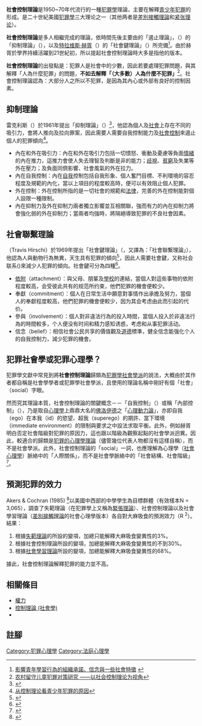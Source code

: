 {{犯罪學與刑罰學}}
{{About||社会学术语|社会控制}}
'''社會控制理論'''是1950~70年代流行的一種[[犯罪學|犯罪學]]理論，主要在解釋[[青少年犯罪|青少年犯罪]]的形成。是二十世紀美國[[犯罪學|犯罪學]]三大理论之一（其他两者是[[差別接觸理論|差別接觸理論]]和[[紧张理论|紧张理论]]）。

'''社會控制理論'''是多人相繼完成的理論，依時間先後主要由{{link-de|亞伯·Ｊ·萊斯|Albert J. Reiss}}的「遏止理論」，{{link-de|瓦特·C·雷克利斯|Walter C. Reckless}}（{{lang-en|Walter C. Reckless}}）的「抑制理論」（{{lang-en|containment theory}}），以及[[特拉维斯·赫胥|特拉维斯·赫胥]]（{{lang-en|Travis Hirschi}}）的「社會鍵理論」（{{lang-en|social bond theory}}）所完備<ref>[http://www.appliedpsyj.org/paper/11/1106.pdf 影響青年學習行為的組織承諾、信念與一些社會特徵] {{webarchive|url=https://web.archive.org/web/20130921061628/http://www.appliedpsyj.org/paper/11/1106.pdf |date=2013-09-21 }}</ref>。由於赫胥於學界持續活躍到21世紀初，所以提起社會控制理論時大多是指他的版本。

'''社會控制理論'''的出發點是：犯罪人是社會中的少數，因此若要處理犯罪問題，與其解釋「人為什麼犯罪」的問題，'''不如去解釋「（大多數）人為什麼不犯罪」'''<ref>[http://www.cqjgdj.gov.cn/html/2009-03/36455.htm 农村留守儿童犯罪对策研究 ——以社会控制理论为视角]{{dead link|date=2018年4月 |bot=InternetArchiveBot |fix-attempted=yes }}</ref>。社會控制理論認為：大部分人之所以不犯罪，是因為其內心或外部有良好的控制因素。

== 抑制理論 ==
雷克利斯（{{lang-en|Walter Cade Reckless}}）於1961年提出「抑制理論」（{{lang-en|containment theory}}）<ref>{{cite book|title=The Crime Problem|first='''Walter Cade'''|last='''Reckless'''|location=New York|publisher=Appleton-Century-Crofts|year=1961|edition=3rd ed.}}</ref>，他認為個人及[[社會|社會]]上存在不同的吸引力，會將人推向及拉向罪案，因此需要人需要自我控制能力及[[社會控制|社會控制]]來遏止個人的犯罪傾向<ref>[http://www.hnshx.com/Article_Show.asp?ArticleID=423&ArticlePage=1 从控制理论看青少年犯罪的原因]{{dead link|date=2018年4月 |bot=InternetArchiveBot |fix-attempted=yes }}</ref>。
*內在和外在吸引力：內在和外在吸引力包括一切憤怒、衝動及憂慮等負面[[情緒|情緒]]的內在推力，這推力會使人失去理智及判斷是非的能力；[[歧視|歧視]]、[[貧窮|貧窮]]及失業等外在壓力；及負面同儕影響、社會風氣的外在拉力。
*內在自我控制：內在[[自我|自我]]控制包括自我形象、個人奮鬥目標、不利環境的容忍程度及規範的內化，當以上項目的程度較高時，便可以有效阻止個人犯罪。
*外在控制：外在控制所指的是一切社會的規範和[[法律|法律]]，完善的外在控制能對個人設限一種限制。
*內在抑制力及外在抑制力兩者獨立影響並互相關聯，強而有力的內在抑制力將會強化弱的外在抑制力；當兩者均強時，將隔絕導致犯罪的不良社會因素。

== 社會聯繫理論 ==
{{link-de|赫胥|Travis Hirschi}}（Travis Hirschi）於1969年提出「社會鍵理論」（{{lang-en|social bond theory}}，又譯為：「社會聯繫理論」），他認為人與動物行為無異，天生具有犯罪的傾向<ref>{{Cite web |url=http://www.criminallawbnu.cn/criminal/info/showpage.asp?pkid=11369 |title=社会控制理论与青少年 犯罪防范：以家庭为视角 |access-date=2009-11-02 |archive-url=https://web.archive.org/web/20130921055657/http://www.criminallawbnu.cn/criminal/info/showpage.asp?pkid=11369 |archive-date=2013-09-21 |dead-url=yes }}</ref>，因此人需要社會鍵，又称社会联系({{lang|en|social bond}})來減少人犯罪的傾向。社會鍵可分為四種<ref>{{cite book|author='''Hirschi, Travis'''|year=1969|title=Causes of Delinquency|url=https://archive.org/details/causesofdelinque0000hirs|location=[[柏克萊|Berkeley]]|publisher=University of California Press|isbn=978-0520019010}}</ref>。
*[[依附|依附]]（attachment）：與父母、朋輩及[[學校|學校]]的連結，當個人對這些事物的依附程度較高，会受彼此共有的规范所约束，他們犯罪的機會便較少。
*奉獻（commitment）：個人在日常生活中願意對事情作出承擔及努力，當個人的奉獻程度較高，他們犯罪的機會便較少，因为其会考虑由此而引起的代价。
*參與（involvement）：個人對非違法行為的投入時間，當個人投入於非違法行為的時間較多，个人便没有时间和精力感知诱惑，考虑和从事犯罪活动。
*信念（belief）：相信社會公民共享的價值觀及[[道德|道德]]標準，健全信念能强化个人的自我控制力，減少犯罪的機會。

== 犯罪社會學或犯罪心理學？ ==
犯罪學文獻中常見到將'''社會控制理論'''歸類為[[犯罪社會學|犯罪學社會學派]]的說法，大概由於其作者都自稱是社會學學者或犯罪學社會學派，且使用的理論名稱中剛好有個「社會」（social）字眼。

然而究其理論本質，社會控制理論的關鍵概念－－「自我控制」（{{lang-en|self-control}}）或稱「內部控制」（{{lang-en|internal control}}），乃是取自[[心理學|心理學]]上鼎鼎大名的[[佛洛伊德|佛洛伊德]]之「[[本我、自我與超我|心理動力論]]」，亦即自我（ego）在本我（id）的慾望、超我（superego）的期許、當下環境（immediate environment）的限制與要求之中設法求取平衡。此外，例如赫胥明白否定社會階級對犯罪的原因力，這也跟以階級為觀察起點的社會學派迥異。因此，較適合的歸類是[[犯罪心理學|犯罪的心理學理論]]（儘管幾位代表人物都沒有這樣自稱），而不是社會學派。此外，社會控制理論的「social」一詞，也應理解為心理學（[[社會心理學|社會心理學]]）脈絡中的「人際關係」，而不是社會學脈絡中的「社會結構、社會階級」<ref>{{cite book|author='''Andrews, Donald Authur; Bonta, James'''|title=The Psychology of Criminal Conduct|edition=5th Ed.|isbn=978-1-4224-6329-1|chapter=''Variations on Psychodynamic Themes in Control Theories''. In: Chapter 3. Understanding Through Theory: Psychopathological, Psychodynamic, Social Location, and Differential Association Perspectives.|publisher=Anderson Publishing, Lexis Nexis|year=2010|location=Amsterdam, Boston et al.|language=en}}</ref>。

== 預測犯罪的效力 ==
Akers & Cochran (1985) <ref>{{cite journal|first1='''Ronald'''|last1='''Akers'''|first2='''John'''|last2='''Cochran'''|title=''Adolescent Marijuana Use: A Test of Three Theories of Deviant Behavior''|work=Deviant Behavior|year=1985|volume=6|pages=323-346}}</ref>以美國中西部的中學學生為目標群體（有效樣本N = 3,065），調查了失範理論（在犯罪學上又稱為[[緊張理論|緊張理論]]）、社會控制理論以及社會學習理論（[[差別接觸理論|差別接觸理論]]的社會心理學版本）各自對大麻吸食的預測效力（R <sup>2</sup>）。結果：
# 根據[[失範|失範理論]]的所設的變項，加總只能解釋大麻吸食變異性的3%。
# 根據社會控制理論所設的變項，加總能解釋大麻吸食變異性的不到30%。
# 根據[[社會學習理論|社會學習理論]]所設的變項，加總能解釋大麻吸食變異性的68%。

據此，社會控制理論解釋犯罪的能力並不高。

==相關條目==
{{Portal|社会学}}
*[[權力|權力]]
*[[控制理論_(社會學)|控制理論 (社會學)]]
*{{le|内疚羞恥恐懼的文化|Guilt-Shame-Fear spectrum of cultures}}

== 註腳 ==
{{reflist|2}}

[[Category:犯罪心理學|Category:犯罪心理學]]
[[Category:法庭心理學|Category:法庭心理學]]